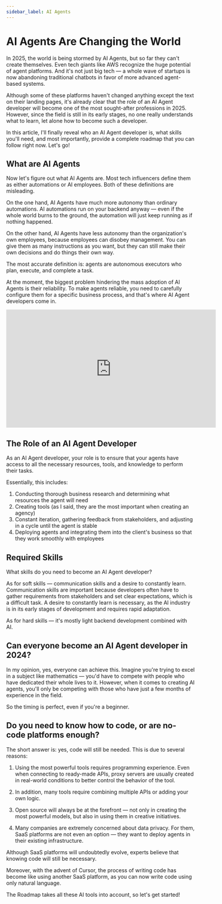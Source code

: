 ```yaml
---
sidebar_label: AI Agents
---
```


# AI Agents Are Changing the World

In 2025, the world is being stormed by AI Agents, but so far they can't create themselves. Even tech giants like AWS recognize the huge potential of agent platforms. And it's not just big tech — a whole wave of startups is now abandoning traditional chatbots in favor of more advanced agent-based systems.

Although some of these platforms haven't changed anything except the text on their landing pages, it's already clear that the role of an AI Agent developer will become one of the most sought-after professions in 2025. However, since the field is still in its early stages, no one really understands what to learn, let alone how to become such a developer.

In this article, I'll finally reveal who an AI Agent developer is, what skills you'll need, and most importantly, provide a complete roadmap that you can follow right now. Let's go!

## What are AI Agents

Now let's figure out what AI Agents are. Most tech influencers define them as either automations or AI employees. Both of these definitions are misleading.

On the one hand, AI Agents have much more autonomy than ordinary automations. AI automations run on your backend anyway — even if the whole world burns to the ground, the automation will just keep running as if nothing happened.

On the other hand, AI Agents have less autonomy than the organization's own employees, because employees can disobey management. You can give them as many instructions as you want, but they can still make their own decisions and do things their own way.

The most accurate definition is: agents are autonomous executors who plan, execute, and complete a task.

At the moment, the biggest problem hindering the mass adoption of AI Agents is their reliability. To make agents reliable, you need to carefully configure them for a specific business process, and that's where AI Agent developers come in.

<iframe width="560" height="315" src="https://www.youtube.com/embed/eHEHE2fpnWQ?si=yIykr4zF2xVGE3sB" title="YouTube video player" frameborder="0" allow="accelerometer; autoplay; clipboard-write; encrypted-media; gyroscope; picture-in-picture; web-share" referrerpolicy="strict-origin-when-cross-origin" allowfullscreen></iframe>

## The Role of an AI Agent Developer

As an AI Agent developer, your role is to ensure that your agents have access to all the necessary resources, tools, and knowledge to perform their tasks.

Essentially, this includes:

1. Conducting thorough business research and determining what resources the agent will need
2. Creating tools (as I said, they are the most important when creating an agency)
3. Constant iteration, gathering feedback from stakeholders, and adjusting in a cycle until the agent is stable
4. Deploying agents and integrating them into the client's business so that they work smoothly with employees

## Required Skills

What skills do you need to become an AI Agent developer?

As for soft skills — communication skills and a desire to constantly learn. Communication skills are important because developers often have to gather requirements from stakeholders and set clear expectations, which is a difficult task. A desire to constantly learn is necessary, as the AI industry is in its early stages of development and requires rapid adaptation.

As for hard skills — it's mostly light backend development combined with AI.

## Can everyone become an AI Agent developer in 2024?

In my opinion, yes, everyone can achieve this. Imagine you're trying to excel in a subject like mathematics — you'd have to compete with people who have dedicated their whole lives to it. However, when it comes to creating AI agents, you'll only be competing with those who have just a few months of experience in the field.

So the timing is perfect, even if you're a beginner.

## Do you need to know how to code, or are no-code platforms enough?

The short answer is: yes, code will still be needed. This is due to several reasons:

1. Using the most powerful tools requires programming experience. Even when connecting to ready-made APIs, proxy servers are usually created in real-world conditions to better control the behavior of the tool.

2. In addition, many tools require combining multiple APIs or adding your own logic.

3. Open source will always be at the forefront — not only in creating the most powerful models, but also in using them in creative initiatives.

4. Many companies are extremely concerned about data privacy. For them, SaaS platforms are not even an option — they want to deploy agents in their existing infrastructure.

Although SaaS platforms will undoubtedly evolve, experts believe that knowing code will still be necessary.

Moreover, with the advent of Cursor, the process of writing code has become like using another SaaS platform, as you can now write code using only natural language.

The Roadmap takes all these AI tools into account, so let's get started!

